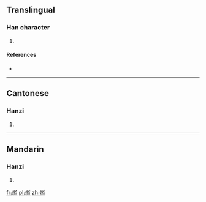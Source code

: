 ==Translingual==

===Han character===
{{Han char|rn=86|rad=火|as=14|sn=18|four=9881<sub>7</sub>|canj=火尸戈廿 (FSIT)}}

# {{defn|Han|sort=火14}}

====References====
* {{Han ref|kx=0686.040|dkj=19523|dj=1098.240|hdz=32242.200|uh=7201|ud=29185|bh=EFF9|bd=61433}}

----

==Cantonese==

===Hanzi===
{{yue-hanzi|jyut=|y=laam4}}

# {{defn|lang=yue|sort=火14}}

----

==Mandarin==

===Hanzi===
{{cmn-hanzi|pin=[[làn]] ([[lan4]])|wg=lan<sup>4</sup>}}

# {{defn|lang=cmn|sort=火14}}

[[fr:爁]]
[[pl:爁]]
[[zh:爁]]